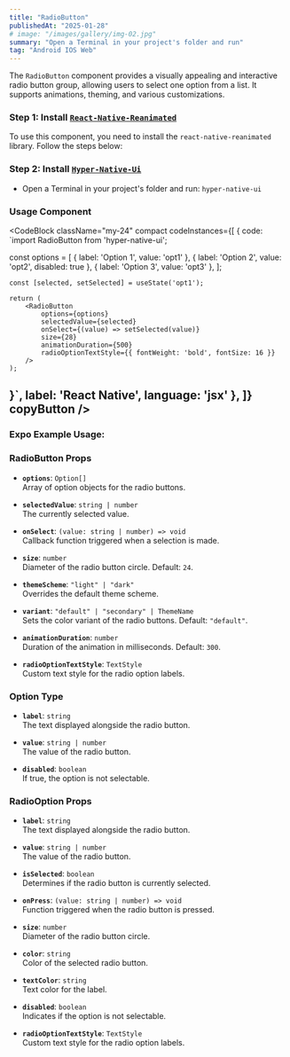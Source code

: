 ```yaml
---
title: "RadioButton"
publishedAt: "2025-01-28"
# image: "/images/gallery/img-02.jpg"
summary: "Open a Terminal in your project's folder and run"
tag: "Android IOS Web"
---
```

The `RadioButton` component provides a visually appealing and interactive radio button group, allowing users to select one option from a list. It supports animations, theming, and various customizations.

### Step 1: Install [`React-Native-Reanimated`](https://docs.swmansion.com/react-native-reanimated/docs/fundamentals/getting-started/)

To use this component, you need to install the `react-native-reanimated` library. Follow the steps below:

### Step 2: Install [`Hyper-Native-Ui`](https://www.npmjs.com/package/hyper-native-ui)

* Open a Terminal in your project's folder and run: `hyper-native-ui`

### Usage Component

<CodeBlock className="my-24"
    compact
    codeInstances={[
        {
            code: `import RadioButton from 'hyper-native-ui';

const options = [
    { label: 'Option 1', value: 'opt1' },
    { label: 'Option 2', value: 'opt2', disabled: true },
    { label: 'Option 3', value: 'opt3' },
];

    const [selected, setSelected] = useState('opt1');

    return (
        <RadioButton
            options={options}
            selectedValue={selected}
            onSelect={(value) => setSelected(value)}
            size={28}
            animationDuration={500}
            radioOptionTextStyle={{ fontWeight: 'bold', fontSize: 16 }}
        />
    );
}`,
            label: 'React Native',
            language: 'jsx'
        },
    ]}
    copyButton
/>
---
### **Expo Example Usage:**
<div 
data-snack-id="@akashmondal0/radiobutton-hyper-native-ui" 
data-snack-platform="web" 
data-snack-preview="true" 
data-snack-theme="dark" 
style={{
  "overflow":"hidden",
  "background":"#0C0D0E",
  "border":"1px solid var(--color-border)",
  "borderRadius":"4px",
  "height":"505px",
  "width":"100%"
}}></div>
<script async src="https://snack.expo.dev/embed.js"></script>

### RadioButton Props

- **`options`**: `Option[]`  
  Array of option objects for the radio buttons.  

- **`selectedValue`**: `string | number`  
  The currently selected value.

- **`onSelect`**: `(value: string | number) => void`  
  Callback function triggered when a selection is made.

- **`size`**: `number`  
  Diameter of the radio button circle. Default: `24`.

- **`themeScheme`**: `"light" | "dark"`  
  Overrides the default theme scheme.

- **`variant`**: `"default" | "secondary" | ThemeName`  
  Sets the color variant of the radio buttons. Default: `"default"`.

- **`animationDuration`**: `number`  
  Duration of the animation in milliseconds. Default: `300`.

- **`radioOptionTextStyle`**: `TextStyle`  
  Custom text style for the radio option labels.

### Option Type

- **`label`**: `string`  
  The text displayed alongside the radio button.

- **`value`**: `string | number`  
  The value of the radio button.

- **`disabled`**: `boolean`  
  If true, the option is not selectable.

### RadioOption Props

- **`label`**: `string`  
  The text displayed alongside the radio button.

- **`value`**: `string | number`  
  The value of the radio button.

- **`isSelected`**: `boolean`  
  Determines if the radio button is currently selected.

- **`onPress`**: `(value: string | number) => void`  
  Function triggered when the radio button is pressed.

- **`size`**: `number`  
  Diameter of the radio button circle.

- **`color`**: `string`  
  Color of the selected radio button.

- **`textColor`**: `string`  
  Text color for the label.

- **`disabled`**: `boolean`  
  Indicates if the option is not selectable.

- **`radioOptionTextStyle`**: `TextStyle`  
  Custom text style for the radio option labels.